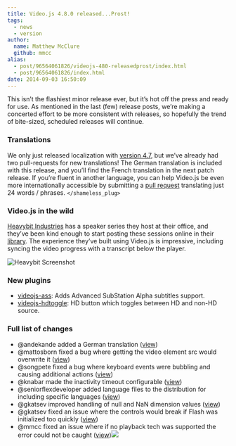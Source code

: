 ```yaml
---
title: Video.js 4.8.0 released...Prost!
tags:
  - news
  - version
author:
  name: Matthew McClure
  github: mmcc
alias:
  - post/96564061826/videojs-480-releasedprost/index.html
  - post/96564061826/index.html
date: 2014-09-03 16:50:09
---
```


This isn&rsquo;t the flashiest minor release ever, but it&rsquo;s hot off the press and ready for use. As mentioned in the last (few) release posts, we&rsquo;re making a concerted effort to be more consistent with releases, so hopefully the trend of bite-sized, scheduled releases will continue.

### Translations

We only just released localization with [version 4.7](/blog/video-js-v4-7-0-built-mostly-by-new-contributors), but we&rsquo;ve already had two pull-requests for new translations! The German translation is included with this release, and you&rsquo;ll find the French translation in the next patch release. If you&rsquo;re fluent in another language, you can help Video.js be even more internationally accessible by submitting a [pull request](https://github.com/videojs/video.js/blob/master/CONTRIBUTING.md) translating just 24 words / phrases. `</shameless_plug>`

### Video.js in the wild

[Heavybit Industries](http://www.heavybit.com/) has a speaker series they host at their office, and they&rsquo;ve been kind enough to start posting these sessions online in their [library](http://www.heavybit.com/library). The experience they&rsquo;ve built using Video.js is impressive, including syncing the video progress with a transcript below the player.

![Heavybit Screenshot](https://i.cloudup.com/STyw7zm_1R.png)

### New plugins

*   [videojs-ass](https://github.com/SunnyLi/videojs-ass): Adds Advanced SubStation Alpha subtitles support.
*   [videojs-hdtoggle](https://github.com/Hussnain1/Video.js-HD-Toggle-Plugin): HD button which toggles between HD and non-HD source.

### Full list of changes

*   @andekande added a German translation ([view](https://github.com/videojs/video.js/pull/1426))
*   @mattosborn fixed a bug where getting the video element src would overwrite it ([view](https://github.com/videojs/video.js/pull/1430))
*   @songpete fixed a bug where keyboard events were bubbling and causing additional actions ([view](https://github.com/videojs/video.js/pull/1455))
*   @knabar made the inactivity timeout configurable ([view](https://github.com/videojs/video.js/pull/1409))
*   @seniorflexdeveloper added language files to the distribution for including specific languages ([view](https://github.com/videojs/video.js/pull/1453))
*   @gkatsev improved handling of null and NaN dimension values ([view](https://github.com/videojs/video.js/pull/1449))
*   @gkatsev fixed an issue where the controls would break if Flash was initialized too quickly ([view](https://github.com/videojs/video.js/pull/1470))
*   @mmcc fixed an issue where if no playback tech was supported the error could not be caught ([view](https://github.com/videojs/video.js/pull/1473))![](http://feeds.feedburner.com/~r/video-js/~4/si_kAdmtIKI)
